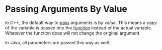 # Passing Arguments By Value

In C++, the default way 
to [pass](/passing-arguments-to-functions) arguments is by _value_.
This means a _copy_ of the variable is passed into the [function](/what-is-a-function) 
instead of the actual variable. Whatever 
the function does will not change the original argument.

In Java, all parameters are passed this way as well.